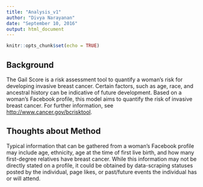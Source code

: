 ```yaml
---
title: "Analysis_v1"
author: "Divya Narayanan"
date: "September 10, 2016"
output: html_document
---
```


```r
knitr::opts_chunk$set(echo = TRUE)
```

## Background

The Gail Score is a risk assessment tool to quantify a woman's risk for developing invasive breast cancer. Certain factors, such as age, race, and ancestral history can be indicative of future development. Based on a woman's Facebook profile, this model aims to quantify the risk of invasive breast cancer. For further information, see <http://www.cancer.gov/bcrisktool>. 

## Thoughts about Method

Typical information that can be gathered from a woman's Facebook profile may include age, ethnicity, age at the time of first live birth, and how many first-degree relatives have breast cancer. While this information may not be directly stated on a profile, it could be obtained by data-scraping statuses posted by the individual, page likes, or past/future events the individual has or will attend. 
